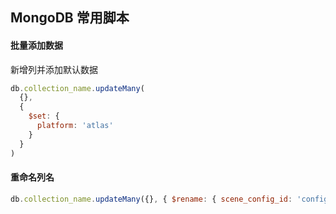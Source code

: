 ## MongoDB 常用脚本

#### 批量添加数据

新增列并添加默认数据

```js
db.collection_name.updateMany(
  {},
  {
    $set: {
      platform: 'atlas'
    }
  }
)
```

#### 重命名列名

```js
db.collection_name.updateMany({}, { $rename: { scene_config_id: 'config_id' } })
```
